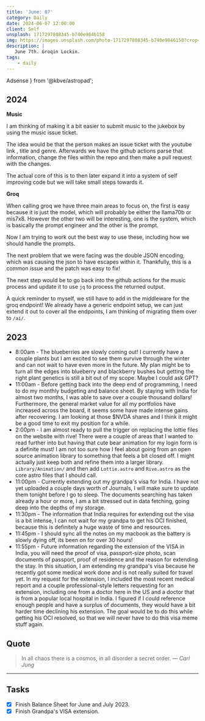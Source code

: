 ```yaml
---
title: 'June: 07'
category: Daily
date: 2024-06-07 12:00:00
client: Self
unsplash: 1717297808345-b740e9846158
img: https://images.unsplash.com/photo-1717297808345-b740e9846158?crop=entropy&cs=srgb&fm=jpg&ixid=MnwzNjM5Nzd8MHwxfHJhbmRvbXx8fHx8fHx8fDE2ODE3NDg2ODY&ixlib=rb-4.0.3&q=85
description: |
   June 7th. Groqin Lockin.
tags:
    - daily
---
```


  Adsense
} from '@kbve/astropad';


## 2024

**Music**

I am thinking of making it a bit easier to submit music to the jukebox by using the music issue ticket.

The idea would be that the person makes an issue ticket with the youtube link , title and genre.
Afterwards we have the github actions parse that information, change the files within the repo and then make a pull request with the changes.

The actual core of this is to then later expand it into a system of self improving code but we will take small steps towards it.

**Groq**

When calling groq we have three main areas to focus on, the first is easy because it is just the model, which will probably be either the llama70b or mis7x8.
However the other two will be interesting, one is the system, which is basically the prompt engineer and the other is the prompt. 

Now I am trying to work out the best way to use these, including how we should handle the prompts.

The next problem that we were facing was the double JSON encoding, which was causing the json to have escapes within it.
Thankfully, this is a common issue and the patch was easy to fix!

The next step would be to go back into the github actions for the music process and update it to use `jq` to process the returned output.

A quick reminder to myself, we still have to add in the middleware for the groq endpoint!
We already have a generic endpoint setup, we can just extend it out to cover all the endpoints, I am thinking of migrating them over to `/ai/`.

## 2023

- 8:00am - The blueberries are slowly coming out! I currently have a couple plants but I am excited to see them survive through the winter and can not wait to have even more in the future. My plan might be to turn all the edges into blueberry and blackberry bushes but getting the right plant genetics is still a bit out of my scope. Maybe I could ask GPT?
- 11:00am - Before getting back into the deep end of programming, I need to do my monthly budgeting and balance sheet. By staying with India for almost two months, I was able to save over a couple thousand dollars! Furthermore, the general market value for all my portfolios have increased across the board, it seems some have made intense gains after recovering. I am looking at those $NVDA shares and I think it might be a good time to exit my position for a while. 
- 2:00pm - I am almost ready to pull the trigger on replacing the lottie files on the website with rive! There were a couple of areas that I wanted to read further into but having that cute bear animation for my login form is a definite must! I am not too sure how I feel about going from an open source animation library to something that feels a bit closed off. I might actually just keep both and refine them into a larger library. `Library/Animation/` and then add `Lottie.astro` and `Rive.astro` as the core astro files that I should call.
- 11:00pm - Currently extending out my grandpa's visa for India. I have not yet uploaded a couple days worth of Journals, I will make sure to update them tonight before I go to sleep. The documents searching has taken already a hour or more, I am a bit stressed out in data fetching, going deep into the depths of my storage.
- 11:30pm - The information that India requires for extending out the visa is a bit intense, I can not wait for my grandpa to get his OCI finished, because this is definitely a huge waste of time and resources.
- 11:45pm - I should sync all the notes on my macbook as the battery is slowly dying off, its been on for over 30 hours!
- 11:55pm - Future information regarding the extension of the VISA in India, you will need the proof of visa, passport-size photo, scan documents of passport, proof of residence and the reason for extending the stay. In this situation, I am extending my grandpa's visa because he recently got some medical work done and is not really suited for travel yet. In my request for the extension, I included the most recent medical report and a couple professional-style letters requesting for an extension, including one from a doctor here in the US and a doctor that is from a popular local hospital in India. I figured if I could reference enough people and have a surplus of documents, they would have a bit harder time declining his extension. The goal would be to do this while getting his OCI resolved, so that we will never have to do this visa meme stuff again. 

## Quote

> In all chaos there is a cosmos, in all disorder a secret order.
> — <cite>Carl Jung</cite>

---

## Tasks

- [x] Finish Balance Sheet for June and July 2023.
- [x] Finish Grandpa's VISA extension.